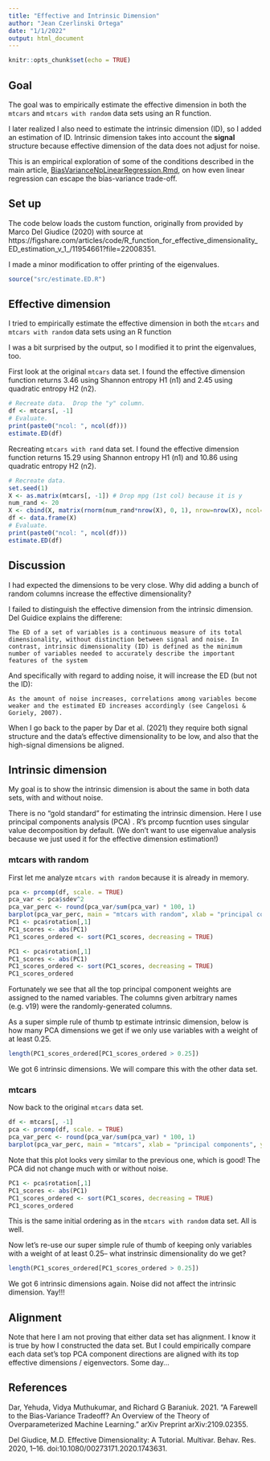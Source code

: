 ```yaml
---
title: "Effective and Intrinsic Dimension"
author: "Jean Czerlinski Ortega"
date: "1/1/2022"
output: html_document
---
```


```r
knitr::opts_chunk$set(echo = TRUE)
```

## Goal

The goal was to empirically estimate the effective dimension in both the `mtcars` and `mtcars with random` data sets using an R function.

I later realized I also need to estimate the intrinsic dimension (ID), so I added an estimation of ID.  Intrinsic dimension takes into account the **signal** structure because effective dimension of the data does not adjust for noise.

This is an empirical exploration of some of the conditions described in the main article, [BiasVarianceNpLinearRegression.Rmd](./BiasVarianceNpLinearRegression.Rmd.html), on how even linear regression can escape the bias-variance trade-off.

## Set up

The code below loads the custom function, originally from provided by Marco Del Giudice (2020) with source at https://figshare.com/articles/code/R_function_for_effective_dimensionality_ED_estimation_v_1_/11954661?file=22008351.  

I made a minor modification to offer printing of the eigenvalues.

```r
source("src/estimate.ED.R")
```


## Effective dimension

I tried to empirically estimate the effective dimension in both the `mtcars` and `mtcars with random` data sets using an R function 

I was a bit surprised by the output, so I modified it to print the eigenvalues, too.

First look at the original `mtcars` data set. I found the effective dimension function returns 3.46 using Shannon entropy H1 (n1) and 2.45 using quadratic entropy H2 (n2).
```r
# Recreate data.  Drop the "y" column.
df <- mtcars[, -1]
# Evaluate.
print(paste0("ncol: ", ncol(df)))
estimate.ED(df)
```


Recreating `mtcars with rand` data set.  I found the effective dimension function returns 15.29 using Shannon entropy H1 (n1) and 10.86 using quadratic entropy H2 (n2).
```r
# Recreate data.
set.seed(1)
X <- as.matrix(mtcars[, -1]) # Drop mpg (1st col) because it is y
num_rand <- 20
X <- cbind(X, matrix(rnorm(num_rand*nrow(X), 0, 1), nrow=nrow(X), ncol=num_rand))
df <- data.frame(X)
# Evaluate.
print(paste0("ncol: ", ncol(df)))
estimate.ED(df)
```
## Discussion

I had expected the dimensions to be very close.  Why did adding a bunch of random columns increase the effective dimensionality?

I failed to distinguish the effective dimension from the intrinsic dimension.  Del Guidice explains the differene:

```
The ED of a set of variables is a continuous measure of its total dimensionality, without distinction between signal and noise. In contrast, intrinsic dimensionality (ID) is defined as the minimum number of variables needed to accurately describe the important features of the system 
```

And specifically with regard to adding noise, it will increase the ED (but not the ID):

```
As the amount of noise increases, correlations among variables become weaker and the estimated ED increases accordingly (see Cangelosi & Goriely, 2007). 
```

When I go back to the paper by Dar et al. (2021) they require both signal structure and the data's effective dimensionality to be low, and also that the high-signal dimensions be aligned.

## Intrinsic dimension

My goal is to show the intrinsic dimension is about the same in both data sets, with and without noise.

There is no "gold standard" for estimating the intrinsic dimension.  Here I use principal components analysis (PCA) .  R's prcomp fucntion uses singular value decomposition by default.  (We don't want to use eigenvalue analysis because we just used it for the effective dimension estimation!)

### mtcars with random

First let me analyze `mtcars with random` because it is already in memory.
```r
pca <- prcomp(df, scale. = TRUE)
pca_var <- pca$sdev^2
pca_var_perc <- round(pca_var/sum(pca_var) * 100, 1)
barplot(pca_var_perc, main = "mtcars with random", xlab = "principal components", ylab = "percentage variance", ylim = c(0, 100))
PC1 <- pca$rotation[,1]
PC1_scores <- abs(PC1)
PC1_scores_ordered <- sort(PC1_scores, decreasing = TRUE)
```

```r
PC1 <- pca$rotation[,1]
PC1_scores <- abs(PC1)
PC1_scores_ordered <- sort(PC1_scores, decreasing = TRUE)
PC1_scores_ordered
```
Fortunately we see that all the top principal component weights are assigned to the named variables.  The columns given arbitrary names (e.g. v19) were the randomly-generated columns.

As a super simple rule of thumb tp estimate intrinsic dimension, below is how many PCA dimensions we get if we only use variables with a weight of at least 0.25.

```r
length(PC1_scores_ordered[PC1_scores_ordered > 0.25])
```

We got 6 intrinsic dimensions.  We will compare this with the other data set.

### mtcars

Now back to the original `mtcars` data set.
```r
df <- mtcars[, -1]
pca <- prcomp(df, scale. = TRUE)
pca_var_perc <- round(pca_var/sum(pca_var) * 100, 1)
barplot(pca_var_perc, main = "mtcars", xlab = "principal components", ylab = "percentage variance", ylim = c(0, 100))
```

Note that this plot looks very similar to the previous one, which is good!  The PCA did not change much with or without noise.

```r
PC1 <- pca$rotation[,1]
PC1_scores <- abs(PC1)
PC1_scores_ordered <- sort(PC1_scores, decreasing = TRUE)
PC1_scores_ordered
```

This is the same initial ordering as in the `mtcars with random` data set.  All is well.

Now let's re-use our super simple rule of thumb of keeping only variables with a weight of at least 0.25-- what instrinsic dimensionality do we get?

```r
length(PC1_scores_ordered[PC1_scores_ordered > 0.25])
```

We got 6 intrinsic dimensions again.  Noise did not affect the intrinsic dimension.  Yay!!!


## Alignment

Note that here I am not proving that either data set has alignment. I know it is true by how I constructed the data set.  But I could empirically compare each data set's top PCA component directions  are aligned with its top effective dimensions / eigenvectors.  Some day...

## References

Dar, Yehuda, Vidya Muthukumar, and Richard G Baraniuk. 2021. “A Farewell to the Bias-Variance Tradeoff? An Overview of the Theory of Overparameterized Machine Learning.” arXiv Preprint arXiv:2109.02355.

Del Giudice, M.D. Effective Dimensionality: A Tutorial. Multivar. Behav. Res. 2020, 1–16. doi:10.1080/00273171.2020.1743631.

